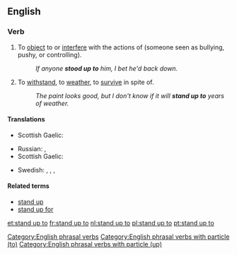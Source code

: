 ==English==

===Verb===
{{en-verb|head=[[stand up]] [[to]]|stands up to|standing up to|stood up to}}

# {{context|transitive|lang=en}} To [[object]] to or [[interfere]] with the actions of (someone seen as bullying, pushy, or controlling).
#: ''If anyone '''stood up to''' him, I bet he'd back down.''
# {{context|transitive|lang=en}} To [[withstand]], to [[weather]], to [[survive]] in spite of.
#: ''The paint looks good, but I don't know if it will '''stand up to''' years of weather.''

====Translations====
{{trans-top|object or interfere}}
* Scottish Gaelic: {{t|gd|cum ri}}
{{trans-mid}}
{{trans-bottom}}

{{trans-top|withstand}}
* Russian: {{t+|ru|выде́рживать}}, {{t+|ru|выносить}}
* Scottish Gaelic: {{t|gd|cum ri}}
{{trans-mid}}
* Swedish: {{t+|sv|tåla}}, {{t|sv|stå emot}}, {{t|sv|stå pall för}}, {{t+|sv|hålla för}}
{{trans-bottom}}

====Related terms====
* [[stand up]]
* [[stand up for]]

[[Category:English phrasal verbs]]
[[Category:English phrasal verbs with particle (to)]]
[[Category:English phrasal verbs with particle (up)]]

[[et:stand up to]]
[[fr:stand up to]]
[[nl:stand up to]]
[[pl:stand up to]]
[[pt:stand up to]]